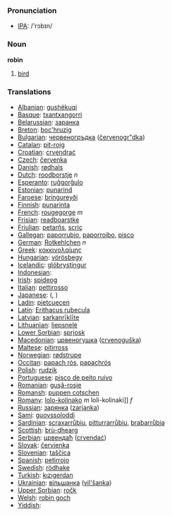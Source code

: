 === Pronunciation ===
*[[w:IPA|IPA]]: /'rɔbɪn/

=== Noun ===

'''robin'''

# [[bird]]

=== Translations ===

*[[Albanian]]: [[gushëkuqi]]
*[[Basque]]: [[txantxangorri]]
*[[Belarussian]]: [[заранка]]
*[[Breton]]: [[boc'hruzig]]
*[[Bulgarian]]: [[червеногръдка]] ([[červenogr"dka]])
*[[Catalan]]: [[pit-roig]]
*[[Croatian]]: [[crvendrać]]
*[[Czech]]: [[červenka]]
*[[Danish]]: [[rødhals]]
*[[Dutch]]: [[roodborstje]] ''n''
*[[Esperanto]]: [[ruĝgorĝulo]]
*[[Estonian]]: [[punarind]]
*[[Faroese]]: [[bringureyði]]
*[[Finnish]]: [[punarinta]]
*[[French]]: [[rougegorge]] ''m''
*[[Frisian]]: [[readboarstke]]
*[[Friulian]]: [[petarňs]], [[scriç]]
*[[Gallegan]]: [[paporrubio]], [[paporroibo]], [[pisco]]
*[[German]]: [[Rotkehlchen]] ''n''
*[[Greek]]: [[κοκκινολαίμης]] '' ''
*[[Hungarian]]: [[vörösbegy]]
*[[Icelandic]]: [[glóbrystingur]]
*[[Indonesian]]: [[]]
*[[Irish]]: [[spideog]]
*[[Italian]]: [[pettirosso]] '' ''
*[[Japanese]]: [[]] ([[]], )
*[[Ladin]]: [[pietcuecen]]
*[[Latin]]: [[Erithacus rubecula]] '' ''
*[[Latvian]]: [[sarkanrīklīte]]
*[[Lithuanian]]: [[liepsnelė]]
*[[Lower Sorbian]]: [[sprjosk]]
*[[Macedonian]]: [[црвеногушка]] ([[crvenoguška]])
*[[Maltese]]: [[pitirross]]
*[[Norwegian]]: [[rødstrupe]]
*[[Occitan]]: [[papach rós]], [[papachrós]]
*[[Polish]]: [[rudzik]] '' ''
*[[Portuguese]]: [[pisco de peito ruivo]]
*[[Romanian]]: [[guşă-roşie]]
*[[Romansh]]: [[puppen cotschen]]
*[[Romany]]: [[lolo-kolinako]] ''m'' loli-kolinaki]] ''f''
*[[Russian]]: [[зарянка]] ([[zarjanka]]) '' ''
*[[Sami]]: [[guovssoloddi]]
*[[Sardinian]]: [[scraxarrůbiu]], [[pitturrarrůbiu]], [[brabarrůbia]]
*[[Scottish]]: [[brù-dhearg]]
*[[Serbian]]: [[црвендаћ]] ([[crvendać]])
*[[Slovak]]: [[červienka]]
*[[Slovenian]]: [[taščica]]
*[[Spanish]]: [[petirrojo]] '' ''
*[[Swedish]]: [[rödhake]]
*[[Turkish]]: [[kızıgerdan]]
*[[Ukrainian]]: [[вільшанка]] ([[vil'šanka]])
*[[Upper Sorbian]]: [[ročk]]
*[[Welsh]]: [[robin goch]]
*[[Yiddish]]: [[]]
